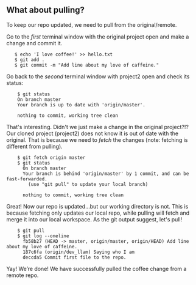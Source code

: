 ## What about pulling?

To keep our repo updated, we need to pull from the original/remote.

Go to the *first* terminal window with the original project open and make a change and commit it.  
```
   $ echo 'I love coffee!' >> hello.txt
   $ git add .
   $ git commit -m "Add line about my love of caffeine."
```

Go back to the *second* terminal window with project2 open and check its status:
```
    $ git status
    On branch master
    Your branch is up to date with 'origin/master'.

    nothing to commit, working tree clean
```
That's interesting.  Didn't we just make a change in the original project?!? Our cloned project (project2) does not know it is out of date with the original.
That is because we need to *fetch* the changes (note: fetching is different from pulling).
```
    $ git fetch origin master
    $ git status
      On branch master
      Your branch is behind 'origin/master' by 1 commit, and can be fast-forwarded.
        (use "git pull" to update your local branch)

      nothing to commit, working tree clean

```    
Great! Now our repo is updated...but our working directory is not.
This is because fetching only updates our local repo, while pulling will fetch and merge it into our local workspace.
As the git output suggest, let's pull!
```
    $ git pull
    $ git log --oneline
      fb58b27 (HEAD -> master, origin/master, origin/HEAD) Add line about my love of caffeine.
      187c6fa (origin/dev_llam) Saying who I am
      deccda5 Commit first file to the repo.
```

Yay! We’re done! We have successfully pulled the coffee change from a remote repo.
